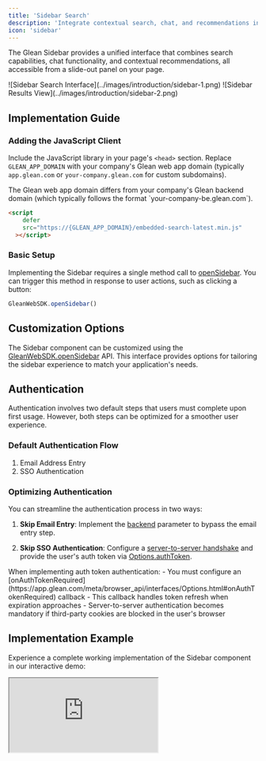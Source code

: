 ```yaml
---
title: 'Sidebar Search'
description: 'Integrate contextual search, chat, and recommendations in a convenient sidebar interface'
icon: 'sidebar'
---
```



The Glean Sidebar provides a unified interface that combines search capabilities, chat functionality, and contextual recommendations, all accessible from a slide-out panel on your page.

<Frame>
  <div className="grid grid-cols-2 gap-3">
    ![Sidebar Search Interface](../images/introduction/sidebar-1.png)
    ![Sidebar Results View](../images/introduction/sidebar-2.png)
  </div>
</Frame>

## Implementation Guide

### Adding the JavaScript Client

Include the JavaScript library in your page's `<head>` section. Replace `GLEAN_APP_DOMAIN` with your company's Glean web app domain (typically `app.glean.com` or `your-company.glean.com` for custom subdomains).

<Info>
  The Glean web app domain differs from your company's Glean backend domain
  (which typically follows the format `your-company-be.glean.com`).
</Info>

<Tabs>
<TabItem value="html" label="HTML">

```html
<script
    defer
    src="https://{GLEAN_APP_DOMAIN}/embedded-search-latest.min.js"
  ></script>
```

</TabItem>
</Tabs>

### Basic Setup

Implementing the Sidebar requires a single method call to [openSidebar](https://app.glean.com/meta/browser_api/interfaces/GleanWebSDK.html#openSidebar). You can trigger this method in response to user actions, such as clicking a button:

<Tabs>
<TabItem value="javascript" label="JavaScript">

```javascript
GleanWebSDK.openSidebar()
```

</TabItem>
</Tabs>

## Customization Options

The Sidebar component can be customized using the [GleanWebSDK.openSidebar](https://app.glean.com/meta/browser_api/interfaces/GleanWebSDK.html#openSidebar) API. This interface provides options for tailoring the sidebar experience to match your application's needs.

## Authentication

<Note>
  Authentication involves two default steps that users must complete upon first
  usage. However, both steps can be optimized for a smoother user experience.
</Note>

### Default Authentication Flow

1. Email Address Entry
2. SSO Authentication

### Optimizing Authentication

You can streamline the authentication process in two ways:

1. **Skip Email Entry**: Implement the [backend](https://app.glean.com/meta/browser_api/interfaces/SearchOptions.html#backend) parameter to bypass the email entry step.

2. **Skip SSO Authentication**: Configure a [server-to-server handshake](https://docs.google.com/document/d/12q1oQWwhkLQyIHXKE7OF6XtvJZ5av50Wd_NKUbRh5u4/edit) and provide the user's auth token via [Options.authToken](https://app.glean.com/meta/browser_api/interfaces/Options.html#authToken).

<Warning>
  When implementing auth token authentication: - You must configure an
  [onAuthTokenRequired](https://app.glean.com/meta/browser_api/interfaces/Options.html#onAuthTokenRequired)
  callback - This callback handles token refresh when expiration approaches -
  Server-to-server authentication becomes mandatory if third-party cookies are
  blocked in the user's browser
</Warning>

## Implementation Example

Experience a complete working implementation of the Sidebar component in our interactive demo:

<Frame>
  <iframe
    src="https://codepen.io/GleanWork/embed/VwWJOjZ?default-tab=js%2Cresult&editable=true"
    style={{ width: '100%', height: '500px' }}
    title="Sidebar | Glean"
  />
</Frame>
